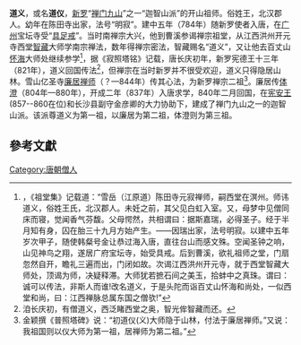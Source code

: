 {{refimprove|time=2017-08-05T05:24:49+00:00}}
{{佛教}}
'''道义'''，或名'''道仪'''，[[新罗|新罗]]“[[禅门九山|禅门九山]]”之一“迦智山派”的开山祖师。俗姓王，北汉郡人。幼年在陈田寺出家，法号“明寂”。建中五年（784年）随新罗使者入唐，在[[广州|广州]]宝坛寺受“[[具足戒|具足戒]]”。当时南禅宗大兴，他到曹溪参谒禅宗祖堂，从江西洪州开元寺西堂[[智藏|智藏]]大师学南宗禅法，数年得禅宗密法，智藏赐名“道义”，又让他去百丈山[[怀海|怀海]]大师处继续参学<ref>，《祖堂集》记载道：“雪岳（江原道）陈田寺元寂禅师，嗣西堂在溟州。师讳道义，俗姓王氏，北汉郡人。未妊之前，其父见白虹入室。又，母梦中见僧同床而寝，觉闻香气芬馥。父母愕然，共相谓曰：据斯嘉瑞，必得圣子。经于半月知有身，囚在胎三十九月方始产生。——因瑞出家，法号明寂。以建中五年岁次甲子，随使韩粲号金让恭过海入唐，直往台山而感文殊。空闻圣钟之响，山见神鸟之翔，遂居广府宝坛寺，始受具戒。后到曹溪，欲礼祖师之堂，门扇忽然自开，瞻礼三遍而出，门闭如故。次谒江西洪州开元寺，就于西堂智藏大师处，顶谒为师，决疑释滞。大师犹若摭石间之美玉，拾蚌中之真珠。谓曰：诚可以传法，非斯人而谁!改名道义，于是头陀而诣百丈山怀海和尚处，一似西堂和尚，曰：江西禅脉总属东国之僧欤!”</ref>，据《寂照塔铭》记载，唐长庆初年，新罗宪德王十三年（821年），道义回国传法<ref>洎长庆初，有僧道义，西泛睹西堂之奥，智光侔智藏而还。</ref>，但禅宗在当时新罗并不很受欢迎，道义只得隐居山林。雪山亿圣寺[[廉居禅师|廉居禅师]]（？—844年）传其心法，为新罗禅宗二祖<ref>金颖撰《普照塔碑》说：“初道仪(义)大师隐于山林，付法于廉居禅师。”又说：我祖国则以仪大师为第一祖，居禅师为第二祖。”</ref>。廉居传[[体澄|体澄]]（804年—880年），开成二年（837年）入唐求学，840年二月回国，在[[宪安王|宪安王]](857--860在位)和长沙县副守金彦卿的大力协助下，建成了禅门九山之一的迦智山派。该派尊道义为第一祖，以廉居为第二祖，体澄则为第三祖。

==參考文獻==
<div class="references-small">
<references></references>
</div>

[[Category:唐朝僧人|Category:唐朝僧人]]